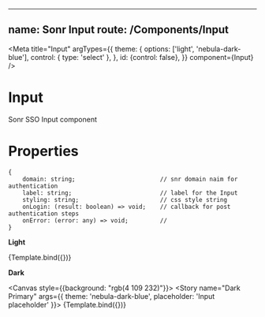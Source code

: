 
<!-- Input.stories.mdx -->


---
name: Sonr Input
route: /Components/Input
---

<Meta
  title="Input"
  argTypes={{
    theme: {
      options: ['light', 'nebula-dark-blue'],
      control: {
        type: 'select'
      },
    },
    id: {control: false},
  }}
  component={Input}
/>

# Input
Sonr SSO Input component

# Properties
```
{
    domain: string;                        // snr domain naim for authentication
    label: string;                         // label for the Input
    styling: string;                       // css style string
    onLogin: (result: boolean) => void;    // callback for post authentication steps
    onError: (error: any) => void;         //
}
```


**Light**

<Canvas>
    <Story name="Primary"
      args={{
        theme: 'nebula-dark-blue',
        placeholder: 'Input placeholder'
    }}>
        {Template.bind({})}
    </Story>
</Canvas>

**Dark**

<Canvas style={{background: "rgb(4 109 232)"}}>
    <Story name="Dark Primary"
      args={{
        theme: 'nebula-dark-blue',
        placeholder: 'Input placeholder'
    }}>
        {Template.bind({})}
    </Story>
</Canvas>
